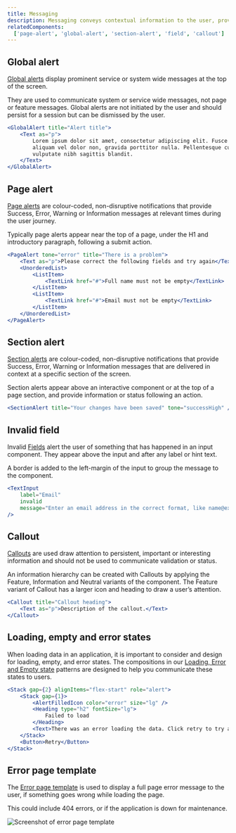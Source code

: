 ```yaml
---
title: Messaging
description: Messaging conveys contextual information to the user, provides information in relation to a service or interaction, and provides feedback in response to their actions or the current system status.
relatedComponents:
  ['page-alert', 'global-alert', 'section-alert', 'field', 'callout']
---
```


## Global alert

[Global alerts](/components/global-alert) display prominent service or system wide messages at the top of the screen.

They are used to communicate system or service wide messages, not page or feature messages. Global alerts are not initiated by the user and should persist for a session but can be dismissed by the user.

```jsx live
<GlobalAlert title="Alert title">
	<Text as="p">
		Lorem ipsum dolor sit amet, consectetur adipiscing elit. Fusce massa nibh,
		aliquam vel dolor non, gravida porttitor nulla. Pellentesque cursus orci
		vulputate nibh sagittis blandit.
	</Text>
</GlobalAlert>
```

## Page alert

[Page alerts](/components/page-alert) are colour-coded, non-disruptive notifications that provide Success, Error, Warning or Information messages at relevant times during the user journey.

Typically page alerts appear near the top of a page, under the H1 and introductory paragraph, following a submit action.

```jsx live
<PageAlert tone="error" title="There is a problem">
	<Text as="p">Please correct the following fields and try again</Text>
	<UnorderedList>
		<ListItem>
			<TextLink href="#">Full name must not be empty</TextLink>
		</ListItem>
		<ListItem>
			<TextLink href="#">Email must not be empty</TextLink>
		</ListItem>
	</UnorderedList>
</PageAlert>
```

## Section alert

[Section alerts](/components/section-alert) are colour-coded, non-disruptive notifications that provide Success, Error, Warning or Information messages that are delivered in context at a specific section of the screen.

Section alerts appear above an interactive component or at the top of a page section, and provide information or status following an action.

```jsx live
<SectionAlert title="Your changes have been saved" tone="successHigh" />
```

## Invalid field

Invalid [Fields](/components/field) alert the user of something that has happened in an input component. They appear above the input and after any label or hint text.

A border is added to the left-margin of the input to group the message to the component.

```jsx live
<TextInput
	label="Email"
	invalid
	message="Enter an email address in the correct format, like name@example.com"
/>
```

## Callout

[Callouts](/components/callout) are used draw attention to persistent, important or interesting information and should not be used to communicate validation or status.

An information hierarchy can be created with Callouts by applying the Feature, Information and Neutral variants of the component. The Feature variant of Callout has a larger icon and heading to draw a user’s attention.

```jsx live
<Callout title="Callout heading">
	<Text as="p">Description of the callout.</Text>
</Callout>
```

## Loading, empty and error states

When loading data in an application, it is important to consider and design for loading, empty, and error states. The compositions in our [Loading, Error and Empty state](/patterns/loading-error-empty-states) patterns are designed to help you communicate these states to users.

```jsx live
<Stack gap={2} alignItems="flex-start" role="alert">
	<Stack gap={1}>
		<AlertFilledIcon color="error" size="lg" />
		<Heading type="h2" fontSize="lg">
			Failed to load
		</Heading>
		<Text>There was an error loading the data. Click retry to try again.</Text>
	</Stack>
	<Button>Retry</Button>
</Stack>
```

## Error page template

The [Error page template](/templates/error-page) is used to display a full page error message to the user, if something goes wrong while loading the page.

This could include 404 errors, or if the application is down for maintenance.

![Screenshot of error page template](/img/templates/error-page.webp)
